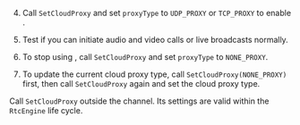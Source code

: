 
<PlatformWrapper platform="unity">

4. Call `SetCloudProxy` and set `proxyType` to `UDP_PROXY` or `TCP_PROXY` to enable <Vg k="CP" />.

5. Test if you can initiate audio and video calls or live broadcasts normally.

6. To stop using <Vg k="CP" />, call `SetCloudProxy` and set `proxyType` to `NONE_PROXY`.

7. To update the current cloud proxy type, call `SetCloudProxy(NONE_PROXY)` first, then call `SetCloudProxy` again and set the cloud proxy type.

Call `SetCloudProxy` outside the channel. Its settings are valid within the `RtcEngine` life cycle.

</PlatformWrapper>
